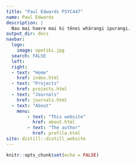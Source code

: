 ```yaml
---
title: "Paul Edwards PSYC447"
name: Paul Edwards
description: |
  Nau mai haere mai ki tēnei whārangi ipurangi.
output_dir: docs
navbar:
  logo:
    image: opotiki.jpg
  search: FALSE
  left:
  right:
  - text: "Home"
    href: index.html
  - text: "Projects"
    href: projects.html    
  - text: "Journals"
    href: journals.html
  - text: "About"
    menu:
        - text: "This website"
          href: about.html
        - text: "The author"
          href: profile.html
site: distill::distill_website
---
```


```r
knitr::opts_chunk$set(echo = FALSE)
```

